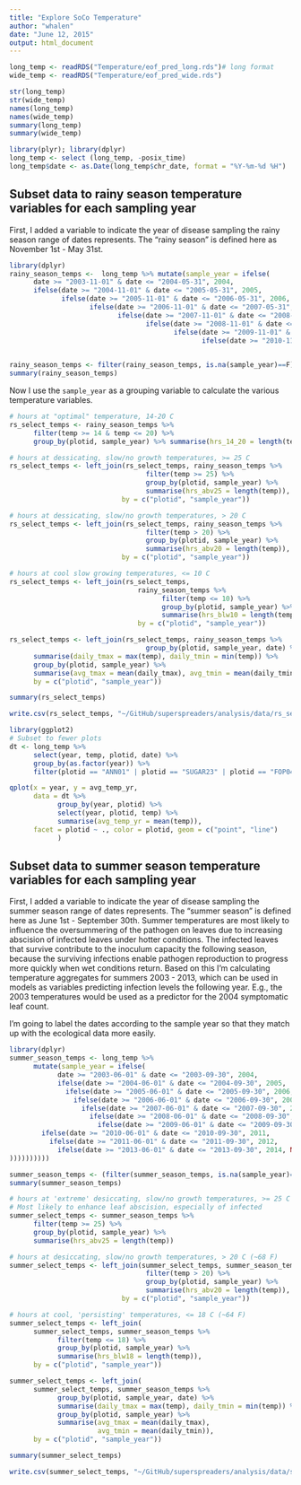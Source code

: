 ```yaml
---
title: "Explore SoCo Temperature"
author: "whalen"
date: "June 12, 2015"
output: html_document
---
```


```r
long_temp <- readRDS("Temperature/eof_pred_long.rds")# long format
wide_temp <- readRDS("Temperature/eof_pred_wide.rds")
```

```r
str(long_temp)
str(wide_temp)
names(long_temp)
names(wide_temp)
summary(long_temp)
summary(wide_temp)

library(plyr); library(dplyr)
long_temp <- select (long_temp, -posix_time)
long_temp$date <- as.Date(long_temp$chr_date, format = "%Y-%m-%d %H")
```


## Subset data to rainy season temperature variables for each sampling year

First, I added a variable to indicate the year of disease sampling the rainy season range of dates represents. The "rainy season" is defined here as November 1st - May 31st.

```r
library(dplyr)
rainy_season_temps <-  long_temp %>% mutate(sample_year = ifelse(
      date >= "2003-11-01" & date <= "2004-05-31", 2004, 
      ifelse(date >= "2004-11-01" & date <= "2005-05-31", 2005,
             ifelse(date >= "2005-11-01" & date <= "2006-05-31", 2006,
                    ifelse(date >= "2006-11-01" & date <= "2007-05-31", 2007,
                           ifelse(date >= "2007-11-01" & date <= "2008-05-31", 2008,
                                  ifelse(date >= "2008-11-01" & date <= "2009-05-31", 2009,
                                         ifelse(date >= "2009-11-01" & date <= "2010-05-31", 2010,
                                                ifelse(date >= "2010-11-01" & date <= "2011-05-31", 2011, ifelse(date >= "2011-11-01" & date <= "2012-05-31", 2012,
                                                                                                           ifelse(date >= "2013-11-01" & date <= "2014-05-31", 2014, NA)))))))))))

rainy_season_temps <- filter(rainy_season_temps, is.na(sample_year)==F)
summary(rainy_season_temps)
```

Now I use the `sample_year` as a grouping variable to calculate the various temperature variables.

```r
# hours at "optimal" temperature, 14-20 C
rs_select_temps <- rainy_season_temps %>% 
      filter(temp >= 14 & temp <= 20) %>% 
      group_by(plotid, sample_year) %>% summarise(hrs_14_20 = length(temp))

# hours at dessicating, slow/no growth temperatures, >= 25 C
rs_select_temps <- left_join(rs_select_temps, rainy_season_temps %>% 
                                  filter(temp >= 25) %>%
                                  group_by(plotid, sample_year) %>%
                                  summarise(hrs_abv25 = length(temp)),
                            by = c("plotid", "sample_year"))

# hours at dessicating, slow/no growth temperatures, > 20 C
rs_select_temps <- left_join(rs_select_temps, rainy_season_temps %>% 
                                  filter(temp > 20) %>%
                                  group_by(plotid, sample_year) %>%
                                  summarise(hrs_abv20 = length(temp)),
                            by = c("plotid", "sample_year"))

# hours at cool slow growing temperatures, <= 10 C
rs_select_temps <- left_join(rs_select_temps, 
                                rainy_season_temps %>% 
                                      filter(temp <= 10) %>% 
                                      group_by(plotid, sample_year) %>%
                                      summarise(hrs_blw10 = length(temp)),
                                by = c("plotid", "sample_year"))

rs_select_temps <- left_join(rs_select_temps, rainy_season_temps %>% 
                                  group_by(plotid, sample_year, date) %>% 
      summarise(daily_tmax = max(temp), daily_tmin = min(temp)) %>% 
      group_by(plotid, sample_year) %>% 
      summarise(avg_tmax = mean(daily_tmax), avg_tmin = mean(daily_tmin)),
      by = c("plotid", "sample_year"))

summary(rs_select_temps)

write.csv(rs_select_temps, "~/GitHub/superspreaders/analysis/data/rs_select_temps.csv")
```


```r
library(ggplot2)
# Subset to fewer plots
dt <- long_temp %>%
      select(year, temp, plotid, date) %>%
      group_by(as.factor(year)) %>%
      filter(plotid == "ANN01" | plotid == "SUGAR23" | plotid == "FOP04")

qplot(x = year, y = avg_temp_yr, 
      data = dt %>% 
            group_by(year, plotid) %>%
            select(year, plotid, temp) %>% 
            summarise(avg_temp_yr = mean(temp)),
      facet = plotid ~ ., color = plotid, geom = c("point", "line")
            )
```

## Subset data to summer season temperature variables for each sampling year

First, I added a variable to indicate the year of disease sampling the summer season range of dates represents. The "summer season" is defined here as June 1st - September 30th. Summer temperatures are most likely to influence the oversummering of the pathogen on leaves due to increasing abscision of infected leaves under hotter conditions. The infected leaves that survive contribute to the inoculum capacity the following season, because the surviving infections enable pathogen reproduction to progress more quickly when wet conditions return. Based on this I'm calculating temperature aggregates for summers 2003 - 2013, which can be used in models as variables predicting infection levels the following year. E.g., the 2003 temperatures would be used as a predictor for the 2004 symptomatic leaf count.

I'm going to label the dates according to the sample year so that they match up with the ecological data more easily.

```r
library(dplyr)
summer_season_temps <- long_temp %>% 
      mutate(sample_year = ifelse(
            date >= "2003-06-01" & date <= "2003-09-30", 2004, 
            ifelse(date >= "2004-06-01" & date <= "2004-09-30", 2005,
              ifelse(date >= "2005-06-01" & date <= "2005-09-30", 2006,
                ifelse(date >= "2006-06-01" & date <= "2006-09-30", 2007,
                  ifelse(date >= "2007-06-01" & date <= "2007-09-30", 2008,
                    ifelse(date >= "2008-06-01" & date <= "2008-09-30", 2009,
                      ifelse(date >= "2009-06-01" & date <= "2009-09-30", 2010,
        ifelse(date >= "2010-06-01" & date <= "2010-09-30", 2011, 
          ifelse(date >= "2011-06-01" & date <= "2011-09-30", 2012,
            ifelse(date >= "2013-06-01" & date <= "2013-09-30", 2014, NA)
))))))))))

summer_season_temps <- (filter(summer_season_temps, is.na(sample_year)==F))
summary(summer_season_temps)
```


```r
# hours at 'extreme' desiccating, slow/no growth temperatures, >= 25 C (~77 F)
# Most likely to enhance leaf abscision, especially of infected
summer_select_temps <- summer_season_temps %>% 
      filter(temp >= 25) %>%
      group_by(plotid, sample_year) %>%
      summarise(hrs_abv25 = length(temp))

# hours at desiccating, slow/no growth temperatures, > 20 C (~68 F)
summer_select_temps <- left_join(summer_select_temps, summer_season_temps %>% 
                                  filter(temp > 20) %>%
                                  group_by(plotid, sample_year) %>%
                                  summarise(hrs_abv20 = length(temp)),
                            by = c("plotid", "sample_year"))

# hours at cool, 'persisting' temperatures, <= 18 C (~64 F)
summer_select_temps <- left_join(
      summer_select_temps, summer_season_temps %>%
            filter(temp <= 18) %>% 
            group_by(plotid, sample_year) %>%
            summarise(hrs_blw18 = length(temp)),
      by = c("plotid", "sample_year"))

summer_select_temps <- left_join(
      summer_select_temps, summer_season_temps %>% 
            group_by(plotid, sample_year, date) %>% 
            summarise(daily_tmax = max(temp), daily_tmin = min(temp)) %>%
            group_by(plotid, sample_year) %>% 
            summarise(avg_tmax = mean(daily_tmax), 
                      avg_tmin = mean(daily_tmin)),
      by = c("plotid", "sample_year"))

summary(summer_select_temps)

write.csv(summer_select_temps, "~/GitHub/superspreaders/analysis/data/summer_select_temps.csv")
```

